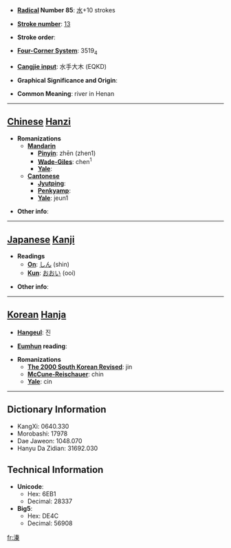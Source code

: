 * '''[[Wiktionary:Chinese radical index| Radical]] Number 85''': [[Wiktionary:Chinese radical index 水|水]]+10 strokes

* '''[[Wiktionary:Chinese total strokes index|Stroke number]]''': [[Wiktionary:Chinese total strokes index 13|13]]

* '''Stroke order''': 

* '''[[Wiktionary:Chinese four corner index|Four-Corner System]]''': 3519<sub>4</sub>

* '''[[Wiktionary:Chinese Cangjie index|Cangjie input]]''': 水手大木 (EQKD)

* '''Graphical Significance and Origin''': 

* '''Common Meaning''': river in Henan

----

== [[Chinese]] [[Hanzi]] ==

* '''Romanizations'''
** '''[[Mandarin]]'''
*** '''[[Pinyin]]''': zhēn (zhen1)
*** '''[[Wade-Giles]]''': chen<sup>1</sup>
*** '''[[Yale]]''': 
** '''[[Cantonese]]'''
*** '''[[Jyutping]]''':
*** '''[[Penkyamp]]''': 
*** '''[[Yale]]''': jeun1

* '''Other info''': 

----

== [[Japanese]] [[Kanji]] ==

* '''Readings'''
** '''[[On]]''': [[しん]] (shin)
** '''[[Kun]]''': [[おおい]] (ooi)

* '''Other info''':  

----

== [[Korean]] [[Hanja]] ==

* '''[[Hangeul]]''': 진

* '''[[Eumhun]] reading''': 

* '''Romanizations'''
** '''[[The 2000 South Korean Revised Romanization|The 2000 South Korean Revised]]''': jin
** '''[[McCune-Reischauer]]''': chin
** '''[[Yale]]''': cin

----

== Dictionary Information ==

* KangXi: 0640.330
* Morobashi: 17978
* Dae Jaweon: 1048.070
* Hanyu Da Zidian: 31692.030

== Technical Information ==

* '''Unicode''':
** Hex: 6EB1
** Decimal: 28337
* '''Big5''':
** Hex: DE4C
** Decimal: 56908

[[fr:溱]]